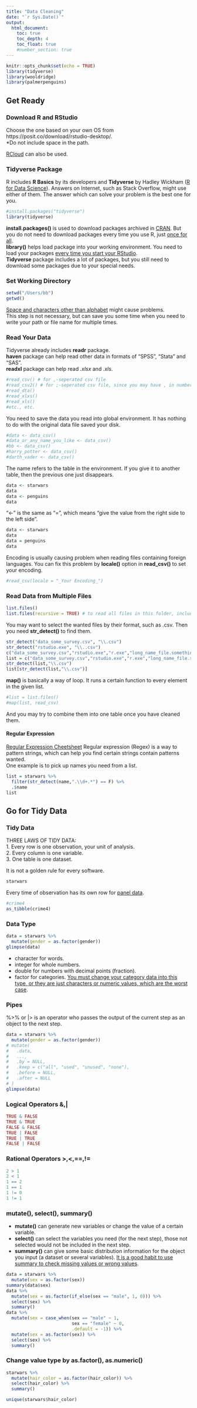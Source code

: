 ```yaml
---
title: "Data Cleaning"
date: "`r Sys.Date()`"
output: 
  html_document:
    toc: true
    toc_depth: 4
    toc_float: true
    #number_section: true
---
```


```r
knitr::opts_chunk$set(echo = TRUE)
library(tidyverse)
library(wooldridge)
library(palmerpenguins)
```

## Get Ready
### Download R and RStudio

Choose the one based on your own OS from https://posit.co/download/rstudio-desktop/.  
*Do not include space in the path.

[RCloud](https://posit.cloud/) can also be used.


### Tidyverse Package

R includes **R Basics** by its developers and **Tidyverse** by Hadley Wickham ([R for Data Science](https://r4ds.hadley.nz")).
Answers on Internet, such as Stack Overflow, might use either of them.
The answer which can solve your problem is the best one for you.

```r
#install.packages("tidyverse")
library(tidyverse)

```

**install.packages()** is used to download packages archived in [CRAN](https://cran.r-project.org/). But you do not need to download packages every time you use R, just [once for all]{.ul}.  
**library()** helps load package into your working environment. You need to load your packages [every time you start your RStudio]{.ul}.  
**Tidyverse** package includes a lot of packages, but you still need to download some packages due to your special needs.

### Set Working Directory

```r
setwd("/Users/bb")
getwd()
```
[Space and characters other than alphabet]{.ul} might cause problems.  
This step is not necessary, but can save you some time when you need to write your path or file name for multiple times.

### Read Your Data

Tidyverse already includes **readr** package.  
**haven** package can help read other data in formats of "SPSS", "Stata" and "SAS".  
**readxl** package can help read *.xlsx* and *.xls*. 

```r
#read_csv() # for ,-seperated csv file
#read_csv2() # for ;-seperated csv file, since you may have , in numbers
#read_dta()
#read_xlxs()
#read_xls()
#etc., etc.
```

You need to save the data you read into global environment. It has nothing to do with the original data file saved your disk.
```r
#data <- data_csv()
#data_or_any_name_you_like <- data_csv()
#bb <- data_csv()
#harry_potter <- data_csv()
#darth_vader <- data_csv()
```
The name refers to the table in the environment. If you give it to another table, then the previous one just disappears.

```r
data <- starwars
data
data <- penguins
data
```

"<-" is the same as "=", which means "give the value from the right side to the left side".
```r
data <- starwars
data
data = penguins
data
```

Encoding is usually causing problem when reading files containing foreign languages. You can fix this problem by **locale()** option in **read_csv()** to set your encoding.
```r
#read_csv(locale = "_Your Encoding_")
```

### Read Data from Multiple Files
```r
list.files()
list.files(recursive = TRUE) # to read all files in this folder, including those in the folders under this folder.
```
You may want to select the wanted files by their format, such as .csv. Then you need **str_detect()** to find them.
```r
str_detect("data_some_survey.csv", "\\.csv")
str_detect("rstudio.exe", "\\..csv")
c("data_some_survey.csv","rstudio.exe","r.exe","long_name_file.somethingelse")
list = c("data_some_survey.csv","rstudio.exe","r.exe","long_name_file.somethingelse")
str_detect(list,"\\.csv")
list[str_detect(list,"\\.csv")]
```


**map()** is basically a way of loop. It runs a certain function to every element in the given list.
```r
#list = list.files()
#map(list, read_csv)
```
And you may try to combine them into one table once you have cleaned them.

#### Regular Expression
[Regular Expression Cheetsheet](https://media.datacamp.com/legacy/image/upload/v1665049611/Marketing/Blog/Regular_Expressions_Cheat_Sheet.pdf)
Regular expression (Regex) is a way to pattern strings, which can help you find certain strings contain patterns wanted.  
One example is to pick up names you need from a list.
```r
list = starwars %>% 
  filter(str_detect(name,".\\d+.*") == F) %>% 
  .$name
list
```



## Go for Tidy Data
### Tidy Data

THREE LAWS OF TIDY DATA:  
1. Every row is one observation, your unit of analysis.  
2. Every column is one variable.  
3. One table is one dataset.

It is not a golden rule for every software.

```r
starwars
```

Every time of observation has its own row for [panel data]{.ul}.

```r
#crime4
as_tibble(crime4)
```

### Data Type
```r
data = starwars %>% 
  mutate(gender = as.factor(gender))
glimpse(data)
```
- character*<cha>* for words.
- integer*<int>* for whole numbers.
- double*<dbl>* for numbers with decimal points (fraction).
- factor*<fct>* for categories. [You must change your category data into this type, or they are just characters or numeric values, which are the worst case]{.ul}.

### Pipes
%>% or |> is an operator who passes the output of the current step as an object to the next step.
```r
data = starwars %>% 
  mutate(gender = as.factor(gender))
# mutate(
#   .data,
#   ...,
#   .by = NULL,
#   .keep = c("all", "used", "unused", "none"),
#   .before = NULL,
#   .after = NULL
# )
glimpse(data)
```

### Logical Operators &,|

```r
TRUE & FALSE
TRUE & TRUE
FALSE & FALSE
TRUE | FALSE
TRUE | TRUE
FALSE | FALSE
```

### Rational Operators >,<,==,!=

```r
2 > 1
2 < 1
1 == 2
1 == 1
1 != 0
1 != 1
```


### mutate(), select(), summary()
- **mutate()** can generate new variables or change the value of a certain variable.
- **select()** can select the variables you need (for the next step), those not selected would not be included in the next step.
- **summary()** can give some basic distribution information for the object you input (a dataset or several variables). [It is a good habit to use summary to check missing values or wrong values]{.ul}.

```r
data = starwars %>% 
  mutate(sex = as.factor(sex))
summary(data$sex)
data %>% 
  mutate(sex = as.factor(if_else(sex == "male", 1, 0))) %>% 
  select(sex) %>% 
  summary()
data %>% 
  mutate(sex = case_when(sex == "male" ~ 1,
                         sex == "female" ~ 0,
                         .default = -1)) %>% 
  mutate(sex = as.factor(sex)) %>% 
  select(sex) %>% 
  summary()
```

### Change value type by as.factor(), as.numeric()
```r
starwars %>% 
  mutate(hair_color = as.factor(hair_color)) %>% 
  select(hair_color) %>% 
  summary()

unique(starwars$hair_color)
```





